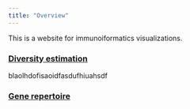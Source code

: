 ```yaml
---
title: "Overview"
---
```


This is a website for immunoiformatics visualizations.

### [Diversity estimation](./diversity.qmd)

blaolhdofisaoidfasdufhiuahsdf

### [Gene repertoire](./diversity.qmd)
